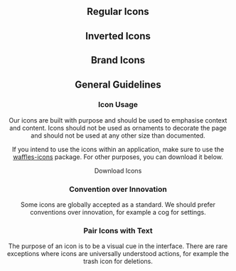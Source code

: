 

<Header
  pageTitle="Icons"
  overview="Designed to fit within the visual language of our brand."
/>

<Section>

## Regular Icons

<IconsGrid />

</Section>

<Section>

## Inverted Icons

<IconsGrid variant="inverted" />

</Section>

<Section>

## Brand Icons

<IconsGrid variant="brand" />

</Section>

<Section>

## General Guidelines

### Icon Usage

Our icons are built with purpose and should be used to emphasise context and content. Icons should not be used as ornaments to decorate the page and should not be used at any other size than documented.

If you intend to use the icons within an application, make sure to use the [waffles-icons](/components/icons) package.
For other purposes, you can download it below.

<DownloadButton href="/downloads/icons.zip" download="icons.zip">Download Icons</DownloadButton>

### Convention over Innovation

Some icons are globally accepted as a standard. We should prefer conventions over innovation, for example a cog for settings.

### Pair Icons with Text

The purpose of an icon is to be a visual cue in the interface. There are rare exceptions where icons are universally understood actions, for example the trash icon for deletions.

</Section>
